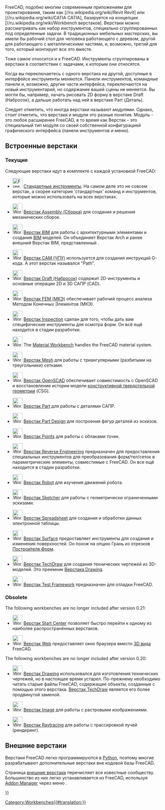 <languages/>

{{Docnav/ru
|[[Property_editor/ru|Редактор свойств]]
|[[Std_Base/ru|Стандартные инструменты]]
|IconL=
|IconR=Freecad.svg
}}

FreeCAD, подобно многим современным приложениям для проектирования, таким как [//ru.wikipedia.org/wiki/Revit Revit] или [//ru.wikipedia.org/wiki/CATIA CATIA], базируется на концепции [//ru.wikipedia.org/wiki/Workbench верстаков]. Верстаки можно рассматривать как набор инструментов, специально сгруппированных под определенные задачи. В  традиционных мебельных мастерских, вы имели бы рабочий стол для человека работающего с деревом, другой для работающего с металлическими частями, и, возможно, третий для того, который монтирует все это вместе.

Тоже самое относится и к FreeCAD. Инструменты сгруппированы в верстаки в соответствии с задачами, к которым они относятся.

Когда вы переключаетесь с одного верстака на другой,  доступные в интерфейсе инструменты меняются. Панели инструментов, командные панели и, возможно, другие части интерфейса, переключаются на новый инструментарий, но содержание вашей сцены не меняется. Вы могли бы, например, начать рисовать 2D форму  в верстаке Draft (Набросок), а дальше работать над ней в верстаке Part (Деталь).

Следует отметить, что иногда верстаки называют ''модулями''. Однако, стоит отметить, что верстаки и модули это разные понятия. Модуль - это любое расширение FreeCAD, в то время как Верстак - это специальный тип модуля со своей собственной конфигурацией графического интерфейса (панели инструментов и меню).

<span id="Built-in_workbenches"></span>
== Встроенные верстаки ==

<span id="Current"></span>
=== Текущие ===

Следующие верстаки идут в комплекте с каждой установкой FreeCAD:

<!--Перечисленные ниже пункты используются на страницах Workbenches/ru , User_hub/ru и они должны быть полностью идентичны. Соблюдайте это правило.-->
* [[Image:Freecad.svg|32px]] [[Std_Base/ru|Стандартные инструменты]]. На самом деле это не совсем верстак, а скорее категория 'стандартных' команд и инструментов, которые можно использовать на всех верстаках.

* [[Image:Workbench_Assembly.svg|32px]] [[Assembly_Workbench/ru|Верстак Assembly (Сборка)]] для создания и решения механических сборок. {{Version/ru|1.0}}

* [[Image:Workbench_BIM.svg|32px]] [[BIM_Workbench/ru|Верстак BIM]] для работы с архитектурными элементами и создания [https://en.wikipedia.org/wiki/Building_information_modeling BIM] моделей. Он объединяет Верстак Arch  и ранее внешний Верстак BIM, представленный {{VersionMinus/ru|0.21}}.

* [[Image:Workbench_CAM.svg|32px]] [[CAM_Workbench/ru|Верстак CAM (ЧПУ)]] используется для создания инструкций G-кода. А {{VersionMinus/ru|0.21}} этот верстак назывался "Path".

* [[Image:Workbench_Draft.svg|32px]] [[Draft_Workbench/ru|Верстак Draft (Набросок)]] содержит 2D-инструменты и основные операции 2D и 3D САПР (CAD).

* [[Image:Workbench_FEM.svg|32px]] [[FEM_Workbench/ru|Верстак FEM (МКЭ)]] обеспечивает рабочий процесс анализа Методом Конечных Элементов (МКЭ).

<div class="mw-translate-fuzzy">
* [[Image:Workbench_Inspection.svg|32px]] [[Inspection_Workbench/ru|Верстак Inspection]] сделан для того, чтобы дать вам специфические инструменты для осмотра форм. Он всё ещё находится в стадии разработки.
</div>

* [[Image:Workbench_Material.svg|32px]] The [[Material_Workbench|Material Workbench]] handles the FreeCAD material system. {{Version|1.0}}

* [[Image:Workbench_Mesh.svg|32px]] [[Mesh_Workbench/ru|Верстак Mesh]] для работы с триангулярными (разбитыми на треугольники) сетками.

<div class="mw-translate-fuzzy">
* [[Image:Workbench_OpenSCAD.svg|32px]] [[OpenSCAD_Workbench/ru|Верстак OpenSCAD]] обеспечивает совместимость с OpenSCAD и восстановление истории модели [[constructive solid geometry/ru|конструктивной твердотельной геометрии]] (CSG).
</div>

<div class="mw-translate-fuzzy">
* [[Image:Workbench_Part.svg|32px]] [[Part_Workbench/ru| Верстак Part]] для работы с деталями САПР.
</div>

* [[Image:Workbench_PartDesign.svg|32px]] [[PartDesign_Workbench/ru| Верстак Part Design]] для построения фигур деталей из эскизов.

<div class="mw-translate-fuzzy">
* [[Image:Workbench_Points.svg|32px]] [[Points_Workbench/ru|Верстак Points]] для работы с облаками точек.
</div>

<div class="mw-translate-fuzzy">
* [[Image:Workbench_Reverse_Engineering.svg|32px]] [[Reverse_Engineering_Workbench/ru|Верстак Reverse Engineering]] предназначен для предоставления специальных инструментов для преобразования форм/тел/сеток в параметрические элементы, совместимые с FreeCAD. Он все ещё находится в стадии разработки.
</div>

<div class="mw-translate-fuzzy">
* [[Image:Workbench_Robot.svg|32px]] [[Robot_Workbench/ru|Верстак Robot]] для изучения движений робота.
</div>

* [[Image:Workbench_Sketcher.svg|32px]] [[Sketcher_Workbench/ru|Верстак Sketcher]] для работы с геометрически ограниченными эскизами.

* [[Image:Workbench_Spreadsheet.svg|32px]] [[Spreadsheet_Workbench/ru|Верстак Spreadsheet]] для создания и обработки данных электронной таблицы.

* [[Image:Workbench_Surface.svg|32px]] [[Surface_Workbench/ru|Верстак Surface]] предоставляет инструменты для создания и изменения поверхностей. Он похож на опцию Грань из отрезков [[Part_Builder/ru|Построителя Форм]].

* [[Image:Workbench_TechDraw.svg|32px]] [[TechDraw_Workbench/ru|Верстак TechDraw]] для создания технических чертежей из 3D-моделей. Это преемник [[Drawing_Workbench/ru|Верстака Drawing]].

* [[Image:Workbench_Test.svg|32px]] [[Testing/ru|Верстак Test Framework]] предназначен для отладки FreeCAD.

=== Obsolete ===

The following workbenches are no longer included after version 0.21:

<div class="mw-translate-fuzzy">
* [[Image:Workbench_Start.svg|32px]] [[Start_Workbench/ru|Верстак Start Center]] позволяет быстро перейти к одному из наиболее распространённых верстаков.
</div>

* [[Image:Workbench_Web.svg|32px]] [[Web_Workbench/ru|Верстак Web]] предоставляет окно браузера вместо [[3D_view/ru|3D вида]] FreeCAD.

The following workbenches are no longer included after version 0.20:

<div class="mw-translate-fuzzy">
* [[Image:Workbench_Drawing.svg|32px]] [[Drawing_Workbench/ru|Верстак Drawing]] использовался для изготовления технических чертежей, но в настоящее время устарел. По-прежнему необходимо читать старые файлы FreeCAD, содержащие объекты, созданные с помощью этого верстака. [[TechDraw_Workbench/ru|Верстак TechDraw]] является его более продвинутой заменой. {{Obsolete|0.17}}
</div>

<div class="mw-translate-fuzzy">
* [[Image:Workbench_Image.svg|32px]] [[Image_Workbench/ru|Верстак Image]] для работы с растровыми изображениями.
</div>

<div class="mw-translate-fuzzy">
* [[Image:Workbench_Raytracing.svg|32px]] [[Raytracing_Workbench/ru|Верстак Raytracing]] для работы с трассировкой лучей (рендеринг).
</div>

<span id="External_workbenches"></span>
== Внешние верстаки ==

Верстаки FreeCAD легко программируются в [[Python/ru|Python]], поэтому многие разрабатывают дополнительные верстаки вне кодовой базы FreeCAD.

<div class="mw-translate-fuzzy">
Страница [[External workbenches/ru|внешние верстаки]] перечисляет все известные сообществу. Большинство из них легко устанавливается из FreeCAD, используя [[Std_AddonMgr/ru|Addon Manager]] через меню {{MenuCommand|Инструменты → [[Image:Std_AddonMgr.svg|24px]] Addon manager}}.
</div> 


{{Docnav/ru
|[[Property_editor/ru|Редактор свойств]]
|[[Std_Base/ru|Std Base]]
|IconL=
|IconR=Freecad.svg
}}

{{Userdocnavi{{#translation:}}}}
[[Category:Workbenches{{#translation:}}]]